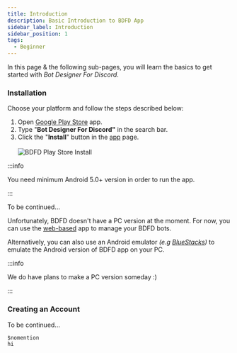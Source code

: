 ```yaml
---
title: Introduction
description: Basic Introduction to BDFD App
sidebar_label: Introduction
sidebar_position: 1
tags:
  - Beginner
---
```


In this page & the following sub-pages, you will learn the basics to get started with *Bot Designer For Discord*.

### Installation
Choose your platform and follow the steps described below:

<Tabs>

<TabItem value="android" label="Android">
  <ol>
    <li>Open <a href="https://play.google.com/" title="Google Play Store">Google Play Store</a> app.</li>
    <li>Type "<strong>Bot Designer For Discord"</strong> in the search bar.</li>
    <li>Click the "<strong>Install</strong>" button in the <a href="https://play.google.com/store/apps/details?id=com.jakubtomana.discordbotdesinger" title="BDFD App">app</a> page.</li>
    <br/>
    <img src="https://user-images.githubusercontent.com/95774950/208600770-0241cf88-80d7-47a6-9ee4-fceb81d71877.jpg" alt="BDFD Play Store Install" title="BDFD Play Store Install"/>
  </ol>

:::info

You need minimum Android 5.0+ version in order to run the app.

:::
</TabItem>

<TabItem value="ios" label="iOS">
  To be continued...
</TabItem>

<TabItem value="win-mac" label="Windows/Mac">
<p>
  Unfortunately, BDFD doesn't have a PC version at the moment.
  For now, you can use the <a href="https://botdesignerdiscord.com/app" title="BDFD Web App">web-based</a> app to manage your BDFD bots.
</p>
<p>
  Alternatively, you can also use an Android emulator <em>(e.g <a href="https://bluestacks.com" title="BlueStacks">BlueStacks</a>)</em> to emulate the Android version of BDFD app on your PC.
</p>

:::info

We do have plans to make a PC version someday :)

:::
</TabItem>

</Tabs>

### Creating an Account
To be continued...

```bds
$nomention
hi
```